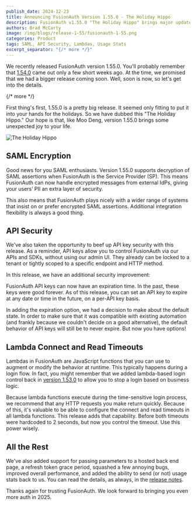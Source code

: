 ```yaml
---
publish_date: 2024-12-23
title: Announcing FusionAuth Version 1.55.0 - The Holiday Hippo
description: FusionAuth v1.55.0 "The Holiday Hippo" brings major updates including SAML encryption support, enhanced API key security with hashing and expiration, configurable lambda timeouts, and more. 
authors: Brad McCarty
image: /img/blogs/release-1-55/fusionauth-1-55.png
categories: Product
tags: SAML, API Security, Lambdas, Usage Stats
excerpt_separator: "{/* more */}"
---
```


We recently released FusionAuth version 1.55.0. You'll probably remember that [1.54.0](/blog/announcing-fusionauth-1-54) came out only a few short weeks ago. At the time, we promised that we had a bigger release coming soon. Well, soon is now, so let's get into the details. 

{/* more */}

First thing's first, 1.55.0 is a pretty big release. It seemed only fitting to put it into your hands for the holidays. So we have dubbed this "The Holiday Hippo." Our hope is that, like Moo Deng, version 1.55.0 brings some unexpected joy to your life.

![The Holiday Hippo](/img/blogs/release-1-55/holiday-hippo.png)

## SAML Encryption

Good news for you SAML enthusiasts. Version 1.55.0 supports decryption of SAML assertions when FusionAuth is the Service Provider (SP). This means FusionAuth can now handle encrypted messages from external IdPs, giving your users’ PII an extra layer of security. 

This also means that FusionAuth plays nicely with a wider range of systems that insist on or prefer encrypted SAML assertions. Additional integration flexibility is always a good thing. 

## API Security

We've also taken the opportunity to beef up API key security with this release. As a reminder, API keys allow you to control FusionAuth via our APIs and SDKs, without using our admin UI. They already can be locked to a tenant or tightly scoped to a specific endpoint and HTTP method.

In this release, we have an additional security improvement: 

FusionAuth API keys can now have an expiration time. In the past, these keys were good forever. As of this release, you can set an API key to expire at any date or time in the future, on a per-API key basis. 

In adding the expiration option, we had a decision to make about the default state. In order to make sure that it was compatible with existing automation (and frankly because we couldn't decide on a good alternative), the default behavior of API keys will still be to never expire. But now you have options!

## Lambda Connect and Read Timeouts

Lambdas in FusionAuth are JavaScript functions that you can use to augment or modify the behavior at runtime. This typically happens during a login flow. In fact, you might remember that we added lambda-based login control back in [version 1.53.0](/blog/announcing-fusionauth-1-53) to allow you to stop a login based on business logic. 

Because lambda functions execute during the time-sensitive login process, we recommend that any HTTP requests you make return quickly. Because of this, it's valuable to be able to configure the connect and read timeouts in all lambda functions. This release adds that capability. Before both timeouts were hardcoded to 2 seconds, but now you control the timeout. Use this power wisely.

## All the Rest

We've also added support for passing parameters to a hosted back end page, a refresh token grace period, squashed a few annoying bugs, improved overall performance, and added the ability to send (or not) usage stats back to us. You can read the details, as always, in the [release notes](/docs/release-notes/#version-1-55-0).

Thanks again for trusting FusionAuth. We look forward to bringing you even more auth in 2025.
